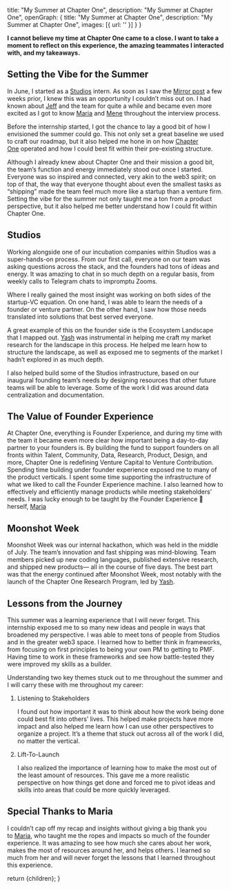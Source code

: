 
  title: "My Summer at Chapter One",
  description: "My Summer at Chapter One",
  openGraph: {
    title: "My Summer at Chapter One",
    description: "My Summer at Chapter One",
    images: [{ url: '' }]
  }
}

**I cannot believe my time at Chapter One came to a close. I want to take a moment to reflect on this experience, the amazing teammates I interacted with, and my takeaways.**

## Setting the Vibe for the Summer

In June, I started as a [Studios](https://studios.chapterone.com/) intern. As soon as I saw the [Mirror post](https://mirror.xyz/chapterone.eth/PFf_-8totoqVyU2aKCS08Z-1bxPH73tIyXFyzkBWDIY) a few weeks prior, I knew this was an opportunity I couldn’t miss out on. I had known about [Jeff](https://twitter.com/jmj) and the team for quite a while and became even more excited as I got to know [Maria](https://twitter.com/mtangarova2) and [Mene](https://twitter.com/menemazarakis) throughout the interview process.

Before the internship started, I got the chance to lay a good bit of how I envisioned the summer could go. This not only set a great baseline we used to craft our roadmap, but it also helped me hone in on how [Chapter One](https://twitter.com/ChapterOne) operated and how I could best fit within their pre-existing structure.

Although I already knew about Chapter One and their mission a good bit, the team’s function and energy immediately stood out once I started. Everyone was so inspired and connected, very akin to the web3 spirit; on top of that, the way that everyone thought about even the smallest tasks as “shipping” made the team feel much more like a startup than a venture firm. Setting the vibe for the summer not only taught me a ton from a product perspective, but it also helped me better understand how I could fit within Chapter One.

## Studios

Working alongside one of our incubation companies within Studios was a super-hands-on process. From our first call, everyone on our team was asking questions across the stack, and the founders had tons of ideas and energy. It was amazing to chat in so much depth on a regular basis, from weekly calls to Telegram chats to impromptu Zooms.

Where I really gained the most insight was working on both sides of the startup-VC equation. On one hand, I was able to learn the needs of a founder or venture partner. On the other hand, I saw how those needs translated into solutions that best served everyone.

<CldImage src="media/StudiosChapterOneBanner.png" alt="Studios Banner" width="700" height="700" className="p-2 pt-0" />

A great example of this on the founder side is the Ecosystem Landscape that I mapped out. [Yash](https://twitter.com/yb_effect) was instrumental in helping me craft my market research for the landscape in this process. He helped me learn how to structure the landscape, as well as exposed me to segments of the market I hadn’t explored in as much depth.

I also helped build some of the Studios infrastructure, based on our inaugural founding team’s needs by designing resources that other future teams will be able to leverage. Some of the work I did was around data centralization and documentation.

## The Value of Founder Experience

At Chapter One, everything is Founder Experience, and during my time with the team it became even more clear how important being a day-to-day partner to your founders is. By building the fund to support founders on all fronts within Talent, Community, Data, Research, Product, Design, and more, Chapter One is redefining Venture Capital to Venture Contribution. Spending time building under founder experience exposed me to many of the product verticals. I spent some time supporting the infrastructure of what we liked to call the Founder Experience machine. I also learned how to effectively and efficiently manage products while meeting stakeholders’ needs. I was lucky enough to be taught by the Founder Experience 🐐 herself, [Maria](https://twitter.com/mtangarova2)

## Moonshot Week

Moonshot Week was our internal hackathon, which was held in the middle of July. The team’s innovation and fast shipping was mind-blowing. Team members picked up new coding languages, published extensive research, and shipped new products— all in the course of five days. The best part was that the energy continued after Moonshot Week, most notably with the launch of the Chapter One Research Program, led by [Yash](https://twitter.com/yb_effect).

## Lessons from the Journey

This summer was a learning experience that I will never forget. This internship exposed me to so many new ideas and people in ways that broadened my perspective. I was able to meet tons of people from Studios and in the greater web3 space. I learned how to better think in frameworks, from focusing on first principles to being your own PM to getting to PMF. Having time to work in these frameworks and see how battle-tested they were improved my skills as a builder.

Understanding two key themes stuck out to me throughout the summer and I will carry these with me throughout my career:

1.  Listening to Stakeholders
    
    I found out how important it was to think about how the work being done could best fit into others’ lives. This helped make projects have more impact and also helped me learn how I can use other perspectives to organize a project. It’s a theme that stuck out across all of the work I did, no matter the vertical.
    
2.  Lift-To-Launch
    
    I also realized the importance of learning how to make the most out of the least amount of resources. This gave me a more realistic perspective on how things get done and forced me to pivot ideas and skills into areas that could be more quickly leveraged.
    

## Special Thanks to Maria

I couldn’t cap off my recap and insights without giving a big thank you to [Maria](https://twitter.com/mtangarova2), who taught me the ropes and impacts so much of the founder experience. It was amazing to see how much she cares about her work, makes the most of resources around her, and helps others. I learned so much from her and will never forget the lessons that I learned throughout this experience.

  return <MdxLayout>{children}</MdxLayout>;
}